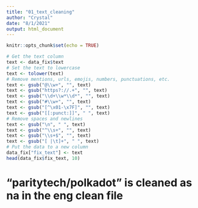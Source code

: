 ```yaml
---
title: "01_text_cleaning"
author: "Crystal"
date: "8/1/2021"
output: html_document
---
```


```r
knitr::opts_chunk$set(echo = TRUE)
```

```r
# Get the text column
text <- data_fix$text
# Set the text to lowercase
text <- tolower(text)
# Remove mentions, urls, emojis, numbers, punctuations, etc.
text <- gsub("@\\w+", "", text)
text <- gsub("https?://.+", "", text)
text <- gsub("\\d+\\w*\\d*", "", text)
text <- gsub("#\\w+", "", text)
text <- gsub("[^\x01-\x7F]", "", text)
text <- gsub("[[:punct:]]", " ", text)
# Remove spaces and newlines
text <- gsub("\n", " ", text)
text <- gsub("^\\s+", "", text)
text <- gsub("\\s+$", "", text)
text <- gsub("[ |\t]+", " ", text)
# Put the data to a new column
data_fix["fix_text"] <- text
head(data_fix$fix_text, 10)
```



# "paritytech/polkadot" is cleaned as na in the eng clean file 


